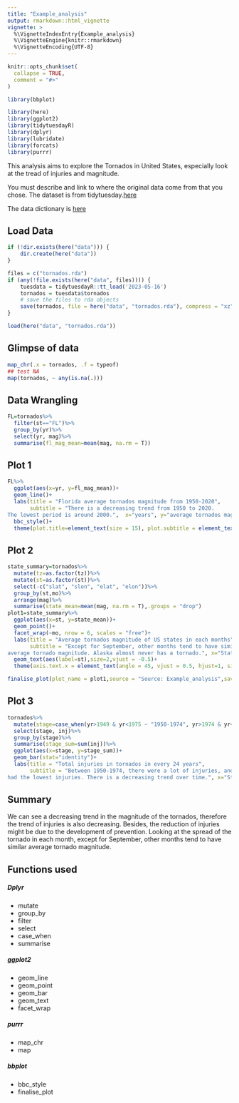 ```yaml
---
title: "Example_analysis"
output: rmarkdown::html_vignette
vignette: >
  %\VignetteIndexEntry{Example_analysis}
  %\VignetteEngine{knitr::rmarkdown}
  %\VignetteEncoding{UTF-8}
---
```


```r
knitr::opts_chunk$set(
  collapse = TRUE,
  comment = "#>"
)
```

```r
library(bbplot)
```

```r
library(here)
library(ggplot2)
library(tidytuesdayR)
library(dplyr)
library(lubridate)
library(forcats)
library(purrr)
```

This analysis aims to explore the Tornados in United States, especially look at the tread of injuries and magnitude. 

You must describe and link to where the original data come from that you chose.
The dataset is from tidytuesday.[here](https://github.com/rfordatascience/tidytuesday/blob/master/data/2023/2023-05-16/readme.md#tornados)


The data dictionary is [here](https://github.com/rfordatascience/tidytuesday/blob/master/data/2023/2023-05-16/readme.md#data-dictionary)


## Load Data

```r
if (!dir.exists(here("data"))) {
    dir.create(here("data"))
}

files = c("tornados.rda")
if (any(!file.exists(here("data", files)))) {
    tuesdata = tidytuesdayR::tt_load('2023-05-16')
    tornados = tuesdata$tornados
    # save the files to rda objects
    save(tornados, file = here("data", "tornados.rda"), compress = "xz")
}

load(here("data", "tornados.rda"))

```

## Glimpse of data   

```r
map_chr(.x = tornados, .f = typeof)
## test NA
map(tornados, ~ any(is.na(.)))
```

## Data Wrangling    
```r
FL=tornados%>%
  filter(st=="FL")%>%
  group_by(yr)%>%
  select(yr, mag)%>%
  summarise(fl_mag_mean=mean(mag, na.rm = T))

```

## Plot 1  

```r
FL%>%
  ggplot(aes(x=yr, y=fl_mag_mean))+
  geom_line()+
  labs(title = "Florida average tornados magnitude from 1950-2020",
       subtitle = "There is a decreasing trend from 1950 to 2020. 
The lowest period is around 2000.",  x="years", y="average tornados magnitude", caption = "Chuyi Sun")+
  bbc_style()+
  theme(plot.title=element_text(size = 15), plot.subtitle = element_text(size = 9))

```

## Plot 2 
```r
state_summary=tornados%>%
  mutate(tz=as.factor(tz))%>%
  mutate(st=as.factor(st))%>%
  select(-c("slat", "slon", "elat", "elon"))%>%
  group_by(st,mo)%>%
  arrange(mag)%>%
  summarise(state_mean=mean(mag, na.rm = T),.groups = "drop")
plot1=state_summary%>%
  ggplot(aes(x=st, y=state_mean))+
  geom_point()+
  facet_wrap(~mo, nrow = 6, scales = "free")+ 
  labs(title = "Average tornados magnitude of US states in each months",
       subtitle = "Except for September, other months tend to have similar 
average tornado magnitude. Alaska almost never has a tornado.", x="States", y="average tornados magnitude", caption = "Chuyi Sun")+
  geom_text(aes(label=st),size=2,vjust = -0.5)+
  theme(axis.text.x = element_text(angle = 45, vjust = 0.5, hjust=1, size = 5))

finalise_plot(plot_name = plot1,source = "Source: Example_analysis",save_filepath = "state_summary.png")
```

## Plot 3  

```r
tornados%>%
  mutate(stage=case_when(yr>1949 & yr<1975 ~ "1950-1974", yr>1974 & yr<2000 ~ "1975-1999",yr>1999 & yr<2025 ~ "2000-2024"))%>%
  select(stage, inj)%>%
  group_by(stage)%>%
  summarise(stage_sum=sum(inj))%>%
  ggplot(aes(x=stage, y=stage_sum))+
  geom_bar(stat="identity")+
  labs(title = "Total injuries in tornados in every 24 years",
       subtitle = "Between 1950-1974, there were a lot of injuries, and 2000-2024 
had the lowest injuries. There is a decreasing trend over time.", x="States", y="average tornados magnitude", caption = "Chuyi Sun")

```

## Summary  

We can see a decreasing trend in the magnitude of the tornados, therefore the trend of injuries is also decreasing. Besides, the reduction of injuries might be due to the development of prevention. Looking at the spread of the tornado in each month, except for September, other months tend to have similar average tornado magnitude.

## Functions used 

##### Dplyr  

* mutate
* group_by
* filter
* select
* case_when
* summarise


##### ggplot2  

* geom_line
* geom_point
* geom_bar
* geom_text
* facet_wrap

##### purrr 

* map_chr
* map 

##### bbplot  
* bbc_style
* finalise_plot




